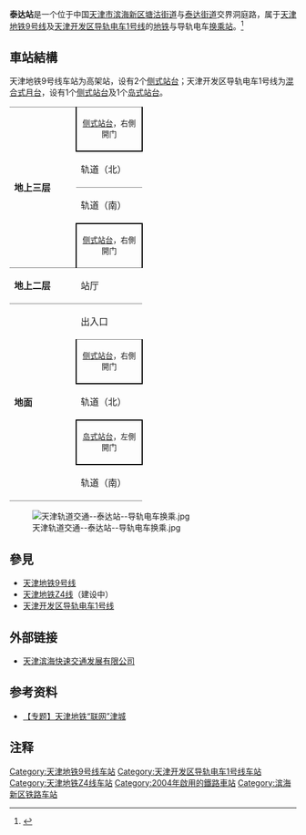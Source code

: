 {{noteTA 
|G1 =Transport}}
{{About|[[天津地铁9号线|天津地铁9号线]]和[[天津开发区导轨电车1号线|天津开发区导轨电车1号线]]的车站|[[天津地铁6号线|天津地铁6号线]]现名为[[洞庭路站|洞庭路站]]的车站|洞庭路站 (天津市)}}
{{Infobox station
|name = 泰达
|eng_name = Taida<ref>{{Cite web|url=http://www.tjgdjt.com/yunying/content_2237.htm|title=运营线路图_天津轨道交通集团有限公司|accessdate=2018-04-26|work=www.tjgdjt.com|archive-date=2018-04-20|archive-url=https://web.archive.org/web/20180420161641/http://www.tjgdjt.com/yunying/content_2237.htm|dead-url=no}}</ref>
|linecolour = {{天津地铁颜色|9}}
|linecolour2 = {{天津地铁颜色|T1}}
|linecolour3 = {{天津地铁颜色|Z4}}
|image = 天津轨道交通--泰达站.jpg
|caption = 泰达站（2008年2月）
|other_name = 
|country = {{PRC}}
|borough = [[天津市|天津市]][[滨海新区|滨海新区]][[塘沽街道|塘沽街道]]与[[泰达街道|泰达街道]]交界
|address = 洞庭路
|coordinates = {{coord|39.0246361|N|117.6732260|E|display=inline,title|Region:CH_type}}
|elevation = 
|owned = 
|operator = [[天津轨道交通集团|天津轨道交通集团]]
|lines = {{天津地铁线路名|9|SL}}<br />{{天津地铁线路名|T1|SL}}<br />{{天津地铁线路名|Z4|SL}}（建设中）
|distance = 
|platform = {{天津地铁线路名|9|S}}：2座[[侧式站台|侧式站台]]<br />{{天津地铁线路名|T1|S}}：1座[[岛式站台|岛式站台]]、1座[[侧式站台|侧式站台]]
|tracks = 各2条
|bus_routes = 
|bus_stands = 
|connections = 公交站
|structure = {{天津地铁线路名|9|S}}：高架车站<br />{{天津地铁线路名|T1|S}}：地面车站
|hall = 
|depth = 
|levels = 
|interchange = 
|exits = 
|lift = 
|escalator = 
|architect = 
|architectural_style = 
|colour = 
|type = 
|status = 运营中<br />{{天津地铁线路名|Z4|S}}：建设中
|code = 
|zone = 
|classification = 
|website = 
|built = 
|opened = {{天津地铁线路名|9|S}}：2004年3月28日<br />{{天津地铁线路名|T1|S}}：2007年5月10日
|closed = 
|pass_year = 
|passengers = 
|pass_system = 
|pass_rank = 
|mpassengers = 
|trains = 
|station_hours = 
|hours = 
|former = 洞庭路站
|first = 往{{天津地铁起讫站|9|R}}：06:03<br />往{{天津地铁起讫站|9|L}}：06:10
|last = 往{{天津地铁起讫站|9|R}}：23:23<br />往{{天津地铁起讫站|9|L}}：22:51
|adjacent = {{adjacent stations|system=天津地铁
|line1=9|left1=塘沽|right1=市民广场
|line2=T1|right2=第一大街
|line3=Z4|left3=第三大街|right3=滨海文化中心|type3=建设中}}
|other_services = 
|route_map = 
}}
'''泰达站'''是一个位于中国[[天津市|天津市]][[滨海新区|滨海新区]][[塘沽街道|塘沽街道]]与[[泰达街道|泰达街道]]交界洞庭路，属于[[天津地铁|天津地铁]][[天津地铁9号线|9号线]]及[[天津开发区导轨电车1号线|天津开发区导轨电车1号线]]的[[地铁车站|地铁]]与导轨电车[[换乘站|换乘站]]。<ref>{{Cite web |url=http://www.ctbmt.cn/html/Operation/OperationView.aspx?ArticleID=314 |title=导轨电车运营简介 |accessdate=2011-04-28 |archive-date=2010-08-18 |archive-url=https://web.archive.org/web/20100818001539/http://www.ctbmt.cn/html/Operation/OperationView.aspx?ArticleID=314 |dead-url=yes }}</ref>

==車站結構==
天津地铁9号线车站为高架站，设有2个[[侧式站台|侧式站台]]；天津开发区导轨电车1号线为[[混合式月台|混合式月台]]，设有1个[[侧式站台|侧式站台]]及1个[[岛式站台|岛式站台]]。
{|cellspacing=0 cellpadding=3
|-
|style="border-top:solid 1px gray;" rowspan=4 valign=top width=50|'''地上三层'''
|style="border-right:solid 2px black;border-left:solid 2px black;border-top:solid 1px gray;border-bottom:solid 2px black;" colspan=2|<center><small>[[侧式站台|侧式站台]]，右側開门</small></center>
|-
|style="border-bottom:solid 1px gray;"|轨道（北）
|style="border-bottom:solid 1px gray;" width=400|{{arrow|L}} {{天津地铁线路名|9|c}}往{{站|天津站}}<small>（{{站|塘沽||地铁}}）</small>
|-
|轨道（南）
|{{arrow|R}} {{天津地铁线路名|9|c}}往{{站|东海路}}<small>（{{站|市民广场||天津市}}）</small>
|-
|style="border-right:solid 2px black;border-left:solid 2px black;border-top:solid 2px black;" colspan=2|<center><small>[[侧式站台|侧式站台]]，右側開门</small></center>
|-
|style="border-top:solid 1px gray;border-bottom:solid 1px gray;" valign=top width=100|'''地上二层'''
|style="border-top:solid 1px gray;border-bottom:solid 1px gray;" valign=top width=100|站厅
|style="border-top:solid 1px gray;border-bottom:solid 1px gray;" valign=top width=350|客服中心、[[自动售票机|自动售票机]]、验票机
|-
|style="border-bottom:solid 1px gray;" rowspan=5 valign=top width=100|'''地面'''
|style="border-bottom:solid 1px gray;" |出入口
|style="border-bottom:solid 1px gray;" |A、B出入口
|-
|style="border-right:solid 2px black;border-left:solid 2px black;border-bottom:solid 2px black;" colspan=2|<center><small>[[侧式站台|侧式站台]]，右側開门</small></center>
|-
|轨道（北）
|{{arrow|L}} {{天津地铁线路名|T1|c}}往{{站|学院区北}}<small>（{{站|第一大街}}）</small>
|-
|style="border-right:solid 2px black;border-left:solid 2px black;border-top:solid 2px black;border-bottom:solid 2px black;" colspan=2|<center><small>[[岛式站台|岛式站台]]，左側開门</small></center>
|-
|style="border-bottom:solid 1px gray;"|轨道（南）
|style="border-bottom:solid 1px gray;"|{{arrow|R}} {{天津地铁线路名|T1|c}}落客站台</small>
|}

[[File:天津轨道交通--泰达站--导轨电车换乘.jpg|thumb]]

== 參見 ==
* [[天津地铁9号线|天津地铁9号线]]
* [[天津地铁Z4线|天津地铁Z4线]]（建设中）
* [[天津开发区导轨电车1号线|天津开发区导轨电车1号线]]

== 外部链接 ==
* [https://web.archive.org/web/20100129201422/http://www.ctbmt.cn/ 天津滨海快速交通发展有限公司]

== 参考资料 ==
* [https://web.archive.org/web/20070905012246/http://news.enorth.com.cn/system/2006/08/09/001379965.shtml 【专题】天津地铁“联网”津城]

== 注释 ==
<div class="references-small">
<references />
</div>

{{天津地铁9号线}}
{{天津开发区导轨电车1号线}}
{{天津地铁Z4线}}
{{天津轨道交通车站列表}}

[[Category:天津地铁9号线车站|Category:天津地铁9号线车站]]
[[Category:天津开发区导轨电车1号线车站|Category:天津开发区导轨电车1号线车站]]
[[Category:天津地铁Z4线车站|Category:天津地铁Z4线车站]]
[[Category:2004年啟用的鐵路車站|Category:2004年啟用的鐵路車站]]
[[Category:滨海新区铁路车站|Category:滨海新区铁路车站]]